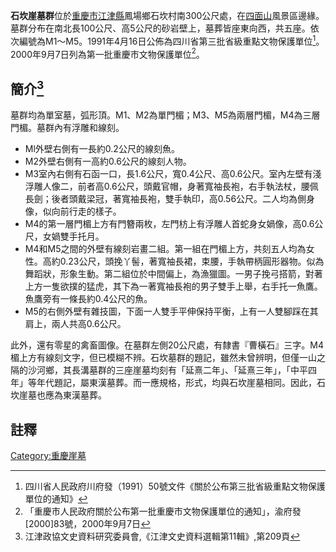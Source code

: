 {{msg:重慶市文物保護單位
|名稱 = 石坎崖墓群
|編號 = ？ 
|圖片 = 
|級別 = 33
|分類 = 
|時代 = 漢
|地点 = 鳳場鄉
|坐標 =
|登錄 = 1990年9月18日
}}
{{msg:重慶市文物保護單位
|名稱 = 石坎崖墓群
|編號 = 103
|圖片 = 
|級別 = 14
|分類 = 
|時代 = 漢
|地点 = 江津市鳳場鄉
|坐標 =
|登錄 = 1991年4月16日
}}
{{msg:重慶市文物保護單位
|名稱 = 石坎崖墓群
|編號 = 15
|圖片 = 
|級別 = 5
|分類 = 
|時代 = 東漢
|地点 = [[江津市|江津市]][[鳳場鄉|鳳場鄉]]石坎村
|坐標 = 
|登錄 = 2000年9月7日
}}
'''石坎崖墓群'''位於[[重慶市|重慶市]][[江津縣|江津縣]]鳳場鄉石坎村南300公尺處，在[[四面山|四面山]]風景區邊緣。墓群分布在南北長100公尺、高5公尺的砂岩壁上，墓葬皆座東向西，共五座。依次編號為M1～M5。1991年4月16日公佈為四川省第三批省級重點文物保護單位<ref>四川省人民政府川府發（1991）50號文件《關於公布第三批省級重點文物保護單位的通知》</ref>。2000年9月7日列為第一批重慶市文物保護單位<ref>「重慶市人民政府關於公布第一批重慶市文物保護單位的通知」，渝府發[2000]83號，2000年9月7日</ref>。

== 簡介<ref>江津政協文史資料研究委員會,《江津文史資料選輯第11輯》,第209頁</ref> ==
墓群均為單室墓，弧形頂。M1、M2為單門楣；M3、M5為兩層門楣，M4為三層門楣。墓群內有浮雕和線刻。

* Ml外壁右側有一長約0.2公尺的線刻魚。
* M2外壁右側有一高約0.6公尺的線刻人物。
* M3室內右側有石函一口，長1.6公尺，寬0.4公尺、高0.6公尺。室內左壁有淺浮雕人像二，前者高0.6公尺，頭戴官帽，身著寬袖長袍，右手執法杖，腰佩長劍；後者頭戴梁冠，著寬袖長袍，雙手執印，高0.56公尺。二人均為側身像，似向前行走的樣子。
* M4的第一層門楣上方有門簪兩枚，左門枋上有浮雕人首蛇身女媧像，高0.6公尺，女媧雙手托月。
* M4和M5之間的外壁有線刻岩畫二組。第一組在門楣上方，共刻五人均為女性。高約0.23公尺，頭挽丫髻，著寬袖長裙，束腰，手執帶柄圓形器物。似為舞蹈狀，形象生動。第二組位於中間偏上，為漁獵圖。一男子挽弓搭箭，對著上方一隻欲撲的猛虎，其下為一著寬袖長袍的男子雙手上舉，右手托一魚鷹。魚鷹旁有一條長約0.4公尺的魚。
* M5的右側外壁有雜技圖，下面一人雙手平伸保持平衡，上有一人雙腳踩在其肩上，兩人共高0.6公尺。

此外，還有零星的禽畜圖像。在墓群左側20公尺處，有隸書『曹橫石』三字。M4楣上方有線刻文字，但已模糊不辨。石坎墓群的題記，雖然未曾辨明，但僅一山之隔的沙河鄉，其長溝墓群的三座崖墓均刻有「延熹二年」、「延熹三年」，「中平四年」等年代題記，屬東漢墓葬。而一應規格，形式，均與石坎崖墓相同。因此，石坎崖墓也應為東漢墓葬。

==註釋==
{{reflist}}

[[Category:重慶崖墓|Category:重慶崖墓]]